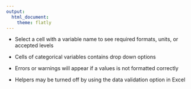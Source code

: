```yaml
---
output:
  html_document:
    theme: flatly
---
```


- Select a cell with a variable name to see required formats, units, or accepted levels

- Cells of categorical variables contains drop down options  

- Errors or warnings will appear if a values is not formatted correctly  

- Helpers may be turned off by using the data validation option in Excel